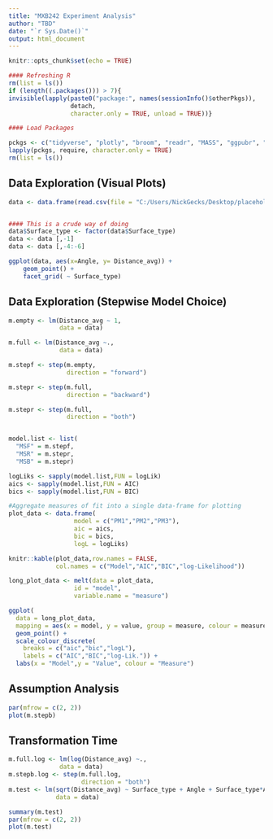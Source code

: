 ```yaml
---
title: "MXB242 Experiment Analysis"
author: "TBD"
date: "`r Sys.Date()`"
output: html_document
---
```


```r
knitr::opts_chunk$set(echo = TRUE)

#### Refreshing R
rm(list = ls())
if (length((.packages())) > 7){
invisible(lapply(paste0("package:", names(sessionInfo()$otherPkgs)),
                 detach,
                 character.only = TRUE, unload = TRUE))}

#### Load Packages

pckgs <- c("tidyverse", "plotly", "broom", "readr", "MASS", "ggpubr", "AER", "DHARMa", "jtools", "broom.mixed", "MASS", "reshape2")
lapply(pckgs, require, character.only = TRUE)
rm(list = ls())

```


## Data Exploration (Visual Plots)

```r
data <- data.frame(read.csv(file = "C:/Users/NickGecks/Desktop/placeholder/data.csv"))


#### This is a crude way of doing
data$Surface_type <- factor(data$Surface_type)
data <- data [,-1]
data <- data [,-4:-6]

ggplot(data, aes(x=Angle, y= Distance_avg)) +
    geom_point() +
    facet_grid( ~ Surface_type)

```

## Data Exploration (Stepwise Model Choice)

```r

m.empty <- lm(Distance_avg ~ 1,
              data = data)

m.full <- lm(Distance_avg ~., 
              data = data)

m.stepf <- step(m.empty,
                direction = "forward")

m.stepr <- step(m.full,
                direction = "backward")

m.stepr <- step(m.full,
                direction = "both")


model.list <- list(
  "MSF" = m.stepf,
  "MSR" = m.stepr,
  "MSB" = m.stepr)

logLiks <- sapply(model.list,FUN = logLik)
aics <- sapply(model.list,FUN = AIC)
bics <- sapply(model.list,FUN = BIC)

#Aggregate measures of fit into a single data-frame for plotting
plot_data <- data.frame(
                  model = c("PM1","PM2","PM3"),
                  aic = aics,
                  bic = bics,
                  logL = logLiks)

knitr::kable(plot_data,row.names = FALSE,
             col.names = c("Model","AIC","BIC","log-Likelihood"))

long_plot_data <- melt(data = plot_data,
                  id = "model",
                  variable.name = "measure")

ggplot(
  data = long_plot_data,
  mapping = aes(x = model, y = value, group = measure, colour = measure)) + 
  geom_point() +
  scale_colour_discrete(
    breaks = c("aic","bic","logL"),
    labels = c("AIC","BIC","log-Lik.")) +
  labs(x = "Model",y = "Value", colour = "Measure")

```

## Assumption Analysis

```r
par(mfrow = c(2, 2))
plot(m.stepb)
```

## Transformation Time

```r
m.full.log <- lm(log(Distance_avg) ~., 
              data = data)
m.stepb.log <- step(m.full.log,
                    direction = "both")
m.test <- lm(sqrt(Distance_avg) ~ Surface_type + Angle + Surface_type*Angle,
             data = data)

summary(m.test)
par(mfrow = c(2, 2))
plot(m.test)

```






